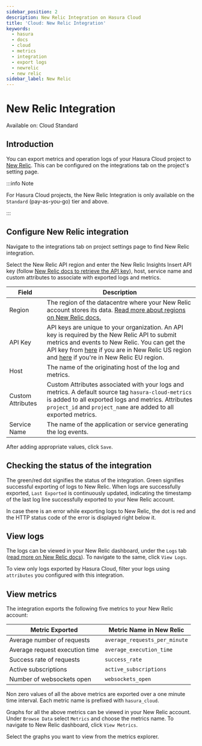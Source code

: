 ```yaml
---
sidebar_position: 2
description: New Relic Integration on Hasura Cloud
title: 'Cloud: New Relic Integration'
keywords:
  - hasura
  - docs
  - cloud
  - metrics
  - integration
  - export logs
  - newrelic
  - new relic
sidebar_label: New Relic
---
```



# New Relic Integration

<div className='badge badge--primary heading-badge'>Available on: Cloud Standard</div>

## Introduction

You can export metrics and operation logs of your Hasura Cloud project to [New Relic](https://newrelic.com/). This can
be configured on the integrations tab on the project's setting page.

:::info Note

For Hasura Cloud projects, the New Relic Integration is only available on the `Standard` (pay-as-you-go) tier and above.

:::

## Configure New Relic integration

Navigate to the integrations tab on project settings page to find New Relic integration.

<Thumbnail src='/img/observability/integrate-newrelic.png' alt='Configure New Relic Integration' width='1146px' />

Select the New Relic API region and enter the New Relic Insights Insert API key (follow
[New Relic docs to retrieve the API key](https://docs.newrelic.com/docs/apis/get-started/intro-apis/new-relic-api-keys/#insights-insert-key)),
host, service name and custom attributes to associate with exported logs and metrics.

| Field             | Description                                                                                                                                                                                                                                                                                                                                                                              |
| ----------------- | ---------------------------------------------------------------------------------------------------------------------------------------------------------------------------------------------------------------------------------------------------------------------------------------------------------------------------------------------------------------------------------------- |
| Region            | The region of the datacentre where your New Relic account stores its data. [Read more about regions on New Relic docs.](https://docs.newrelic.com/docs/using-new-relic/welcome-new-relic/get-started/our-eu-us-region-data-centers)                                                                                                                                                      |
| API Key           | API keys are unique to your organization. An API key is required by the New Relic API to submit metrics and events to New Relic. You can get the API key from [here](https://one.newrelic.com/launcher/api-keys-ui.api-keys-launcher) if you are in New Relic US region and [here](https://one.eu.newrelic.com/launcher/api-keys-ui.api-keys-launcher) if you're in New Relic EU region. |
| Host              | The name of the originating host of the log and metrics.                                                                                                                                                                                                                                                                                                                                 |
| Custom Attributes | Custom Attributes associated with your logs and metrics. A default source tag `hasura-cloud-metrics` is added to all exported logs and metrics. Attributes `project_id` and `project_name` are added to all exported metrics.                                                                                                                                                            |
| Service Name      | The name of the application or service generating the log events.                                                                                                                                                                                                                                                                                                                        |

<Thumbnail src='/img/observability/configure-newrelic.png' alt='Configure New Relic Integration' />

After adding appropriate values, click `Save`.

## Checking the status of the integration

The green/red dot signifies the status of the integration. Green signifies successful exporting of logs to New Relic.
When logs are successfully exported, `Last Exported` is continuously updated, indicating the timestamp of the last log
line successfully exported to your New Relic account.

<Thumbnail
  src='/img/observability/configure-newrelic-done.png'
  alt='New Relic Integration successfully configured'
  width='1146px'
/>

In case there is an error while exporting logs to New Relic, the dot is red and the HTTP status code of the error is
displayed right below it.

<Thumbnail
  src='/img/observability/configure-newrelic-fail.png'
  alt='New Relic Integration successfully configured'
  width='1146px'
/>

## View logs

The logs can be viewed in your New Relic dashboard, under the `Logs` tab
([read more on New Relic docs](https://docs.newrelic.com/docs/logs/log-management/get-started/get-started-log-management/#find-data)).
To navigate to the same, click `View Logs`.

<Thumbnail
  src='/img/observability/newrelic-view-logs.png'
  alt='New Relic Integration successfully configured'
  width='1146px'
/>

<Thumbnail src='/img/observability/newrelic-logs.png' alt='Logs successfully exported to New Relic' width='1146px' />

To view only logs exported by Hasura Cloud, filter your logs using `attributes` you configured with this integration.

## View metrics

The integration exports the following five metrics to your New Relic account:

| Metric Exported                | Metric Name in New Relic      |
| ------------------------------ | ----------------------------- |
| Average number of requests     | `average_requests_per_minute` |
| Average request execution time | `average_execution_time`      |
| Success rate of requests       | `success_rate`                |
| Active subscriptions           | `active_subscriptions`        |
| Number of websockets open      | `websockets_open`             |

Non zero values of all the above metrics are exported over a one minute time interval. Each metric name is prefixed with
`hasura_cloud`.

Graphs for all the above metrics can be viewed in your New Relic account. Under `Browse Data` select `Metrics` and
choose the metrics name. To navigate to New Relic dashboard, click `View Metrics`.

<Thumbnail
  src='/img/observability/newrelic-view-metrics.png'
  alt='New Relic Integration successfully configured'
  width='1146px'
/>

Select the graphs you want to view from the metrics explorer.

<Thumbnail
  src='/img/observability/newrerlic-metrics.png'
  alt='Metrics successfully exported to New Relic'
  width='1146px'
/>
